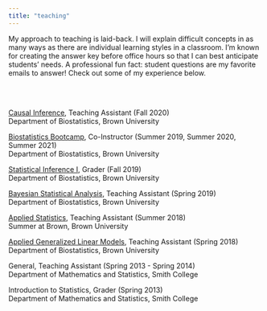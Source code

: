 ```yaml
---
title: "teaching"
---
```


<link rel="stylesheet" href="styles.css" type="text/css">
<style>
  .title{
    display: none;
  }
  body {
    padding: -5px 0px 0px 0px;
  }
}
</style>

My approach to teaching is laid-back. I will explain difficult concepts in as many ways as there are individual learning styles in a classroom. I'm known for creating the answer key before office hours so that I can best anticipate students' needs. A professional fun fact: student questions are my favorite emails to answer! Check out some of my experience below.

</br>
</br>

[Causal Inference](causalfa2020.html), Teaching Assistant (Fall 2020)  
Department of Biostatistics, Brown University

[Biostatistics Bootcamp](bootcampsu2019.html), Co-Instructor (Summer 2019, Summer 2020, Summer 2021)  
Department of Biostatistics, Brown University

[Statistical Inference I](inf1fa2019.html), Grader (Fall 2019)  
Department of Biostatistics, Brown University

[Bayesian Statistical Analysis](bayesiansp2019.html), Teaching Assistant (Spring 2019)  
Department of Biostatistics, Brown University

[Applied Statistics](summeratbrownsu2018.html), Teaching Assistant (Summer 2018)  
Summer at Brown, Brown University

[Applied Generalized Linear Models](appliedglmsp2018.html), Teaching Assistant (Spring 2018)
Department of Biostatistics, Brown University

General, Teaching Assistant (Spring 2013 - Spring 2014)  
Department of Mathematics and Statistics, Smith College

Introduction to Statistics, Grader (Spring 2013)  
Department of Mathematics and Statistics, Smith College